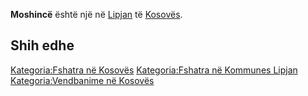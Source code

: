 {{Fshat në 
 | Emri                = Moshincë
 | EmriAlt                = 
 | NAME_SHORT_FORM=      
 | NAME_GENERIC=      
 | NAME_SORT_NAME_RO=      MOSHINCE
 | FULL_NAME_RO = Moshincë
 | FULL_NAME_ND_RO=Moshince
 | SORT_NAME_RG=MOSHINCE
 | FULL_NAME_RG=Moshincë
 | FULL_NAME_ND_RG=Moshince
 | SRP_NAME_SHORT_FORM=      
 | SRP_NAME_GENERIC=      
 | SRP_NAME_SORT_NAME_RO=      
 | SRP_FULL_NAME_RO = 
 | SRP_FULL_NAME_ND_RO=
 | SRP_SORT_NAME_RG=
 | SRP_FULL_NAME_RG=
 | SRP_FULL_NAME_ND_RG=
 | Emri (Rasa dhanore) = 
 | Figura              = 
 | Shteti              = Kosovo
 | Komuna              = Lipjan
 | Kodi postar         = 
 | Sipërfaqja          = 

 | Popullsia           = 

 | Regj. i popullsisë  = 
 | Dend. e popullsisë  = 
 | Faqja zyrtare       = 
 <!--- Koordinatat ----> 
 | Gjerësia            = 43.084444
 | Gjatësia            = 20.850278
 | Lartësia            = 
}}
'''Moshincë''' është një [[]] në [[Lipjan]] të [[Kosovës]].

<!-- == Gjeografia == -->
<!-- == Historia == -->
<!-- == Demografia == -->
== Shih edhe ==
{{Komuna Lipjan}}
{{Kosovo-Administrata-Cung}}

[[Kategoria:Fshatra në Kosovës]]
[[Kategoria:Fshatra në Kommunes Lipjan]]
[[Kategoria:Vendbanime në Kosovës]]